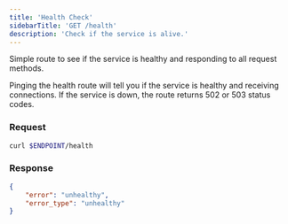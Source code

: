 ```yaml
---
title: 'Health Check'
sidebarTitle: 'GET /health'
description: 'Check if the service is alive.'
---
```


Simple route to see if the service is healthy and responding to all request methods.

Pinging the health route will tell you if the service is healthy and receiving connections. If the service is down, the route returns 502 or 503 status codes.

### Request 

```sh
curl $ENDPOINT/health
```

### Response 

```json
{
    "error": "unhealthy",
    "error_type": "unhealthy"
}
```

